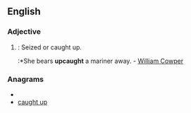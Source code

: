 ==English==

===Adjective===
{{infl|en|adjective}}

# {{archaic}}: Seized or caught up. 
#:*She bears '''upcaught''' a mariner away. - [[w:William Cowper|William Cowper]]

===Anagrams===
* {{alphagram|acghptuu}}
* [[caught up#English|caught up]]